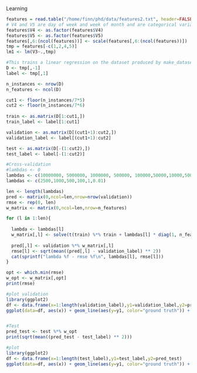 Learning

```r
features = read.table("/home/finn/phd/data/features2.txt", header=FALSE, sep="\t")
# V4 and V5 are day of week and week of month and are categorical variables
features$V4 <- as.factor(features$V4)
features$V5 <- as.factor(features$V5)
features[,6:(ncol(features))] <- scale(features[,6:(ncol(features))])
tmp = features[-c(1,2,4,5)]
lm1 <- lm(V3~.,tmp)

```


```r
#This trains a linear regression on the dataset produced by make_dataset3
D <- tmp[,-1]
label <- tmp[,1]

n_instances <- nrow(D)
n_features <- ncol(D)

cut1 <- floor(n_instances/7*5)
cut2 <- floor(n_instances/7*6)
  
train <- as.matrix(D[1:cut1,])
train_label <- label[1:cut1]

validation <- as.matrix(D[(cut1+1):cut2,])
validation_label <- label[(cut1+1):cut2]

test <- as.matrix(D[-(1:cut2),])
test_label <- label[-(1:cut2)]

#Cross-validation
#lambdas <- 0
lambdas <- c(10000000, 5000000, 1000000, 500000, 100000,50000,10000,5000) #,2500,1000,500,100,1,0.01)
lambdas <- c(2500,1000,500,100,1,0.01)

len <- length(lambdas)
pred <- matrix(0,ncol=len,nrow=nrow(validation))
rmse <- rep(0, len)
w_matrix <- matrix(0,ncol=len,nrow=n_features)

for (l in 1:len){
  
  lambda <- lambdas[l]
  w_matrix[,l] <- solve(t(train) %*% train + lambdas[l] * diag(1, n_features), t(train) %*% train_label)
 
  pred[,l] <- validation %*% w_matrix[,l]
  rmse[l] <- sqrt(mean((pred[,l] - validation_label) ** 2))
  cat(sprintf("lambda %f - rmse %f\n", lambdas[l], rmse[l]))
}

opt <- which.min(rmse)
w_opt <- w_matrix[,opt]
print(rmse)

#plot validation
library(ggplot2)
df <- data.frame(x=1:length(validation_label),y1=validation_label,y2=pred[,opt])
ggplot(data=df, aes(x)) + geom_line(aes(y=y1, color="ground truth")) + geom_line(aes(y=y2, color="prediction"))


#Test
pred_test <- test %*% w_opt
print(sqrt(mean((pred_test - test_label) ** 2)))

#plot
library(ggplot2)
df <- data.frame(x=1:length(test_label),y1=test_label,y2=pred_test)
ggplot(data=df, aes(x)) + geom_line(aes(y=y1, color="ground truth")) + geom_point(aes(y=y1, color="ground truth")) + geom_line(aes(y=y2, color="prediction")) + geom_line(aes(y=-abs(y2-y1), color="abs error")) + xlab("time") + ylab("number of burglaries") + guides(color=guide_legend(title=NULL))


```
